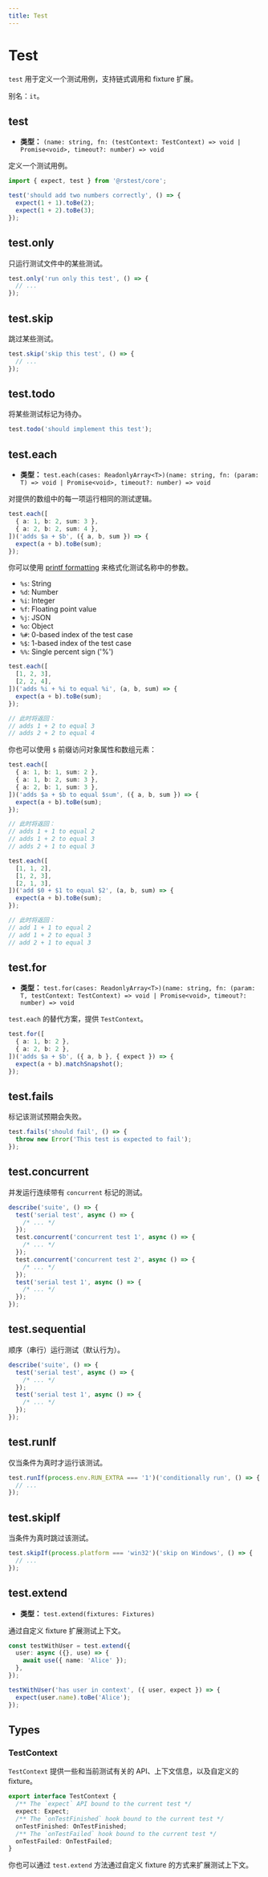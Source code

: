 ```yaml
---
title: Test
---
```


# Test

`test` 用于定义一个测试用例，支持链式调用和 fixture 扩展。

别名：`it`。

## test

- **类型：** `(name: string, fn: (testContext: TestContext) => void | Promise<void>, timeout?: number) => void`

定义一个测试用例。

```ts
import { expect, test } from '@rstest/core';

test('should add two numbers correctly', () => {
  expect(1 + 1).toBe(2);
  expect(1 + 2).toBe(3);
});
```

## test.only

只运行测试文件中的某些测试。

```ts
test.only('run only this test', () => {
  // ...
});
```

## test.skip

跳过某些测试。

```ts
test.skip('skip this test', () => {
  // ...
});
```

## test.todo

将某些测试标记为待办。

```ts
test.todo('should implement this test');
```

## test.each

- **类型：** `test.each(cases: ReadonlyArray<T>)(name: string, fn: (param: T) => void | Promise<void>, timeout?: number) => void`

对提供的数组中的每一项运行相同的测试逻辑。

```ts
test.each([
  { a: 1, b: 2, sum: 3 },
  { a: 2, b: 2, sum: 4 },
])('adds $a + $b', ({ a, b, sum }) => {
  expect(a + b).toBe(sum);
});
```

你可以使用 [printf formatting](https://nodejs.org/api/util.html#util_util_format_format_args) 来格式化测试名称中的参数。

- `%s`: String
- `%d`: Number
- `%i`: Integer
- `%f`: Floating point value
- `%j`: JSON
- `%o`: Object
- `%#`: 0-based index of the test case
- `%$`: 1-based index of the test case
- `%%`: Single percent sign ('%')

```ts
test.each([
  [1, 2, 3],
  [2, 2, 4],
])('adds %i + %i to equal %i', (a, b, sum) => {
  expect(a + b).toBe(sum);
});

// 此时将返回：
// adds 1 + 2 to equal 3
// adds 2 + 2 to equal 4
```

你也可以使用 `$` 前缀访问对象属性和数组元素：

```ts
test.each([
  { a: 1, b: 1, sum: 2 },
  { a: 1, b: 2, sum: 3 },
  { a: 2, b: 1, sum: 3 },
])('adds $a + $b to equal $sum', ({ a, b, sum }) => {
  expect(a + b).toBe(sum);
});

// 此时将返回：
// adds 1 + 1 to equal 2
// adds 1 + 2 to equal 3
// adds 2 + 1 to equal 3

test.each([
  [1, 1, 2],
  [1, 2, 3],
  [2, 1, 3],
])('add $0 + $1 to equal $2', (a, b, sum) => {
  expect(a + b).toBe(sum);
});

// 此时将返回：
// add 1 + 1 to equal 2
// add 1 + 2 to equal 3
// add 2 + 1 to equal 3
```

## test.for

- **类型：** `test.for(cases: ReadonlyArray<T>)(name: string, fn: (param: T, testContext: TestContext) => void | Promise<void>, timeout?: number) => void`

`test.each` 的替代方案，提供 `TestContext`。

```ts
test.for([
  { a: 1, b: 2 },
  { a: 2, b: 2 },
])('adds $a + $b', ({ a, b }, { expect }) => {
  expect(a + b).matchSnapshot();
});
```

## test.fails

标记该测试预期会失败。

```ts
test.fails('should fail', () => {
  throw new Error('This test is expected to fail');
});
```

## test.concurrent

并发运行连续带有 `concurrent` 标记的测试。

```ts
describe('suite', () => {
  test('serial test', async () => {
    /* ... */
  });
  test.concurrent('concurrent test 1', async () => {
    /* ... */
  });
  test.concurrent('concurrent test 2', async () => {
    /* ... */
  });
  test('serial test 1', async () => {
    /* ... */
  });
});
```

## test.sequential

顺序（串行）运行测试（默认行为）。

```ts
describe('suite', () => {
  test('serial test', async () => {
    /* ... */
  });
  test('serial test 1', async () => {
    /* ... */
  });
});
```

## test.runIf

仅当条件为真时才运行该测试。

```ts
test.runIf(process.env.RUN_EXTRA === '1')('conditionally run', () => {
  // ...
});
```

## test.skipIf

当条件为真时跳过该测试。

```ts
test.skipIf(process.platform === 'win32')('skip on Windows', () => {
  // ...
});
```

## test.extend

- **类型：** `test.extend(fixtures: Fixtures)`

通过自定义 fixture 扩展测试上下文。

```ts
const testWithUser = test.extend({
  user: async ({}, use) => {
    await use({ name: 'Alice' });
  },
});

testWithUser('has user in context', ({ user, expect }) => {
  expect(user.name).toBe('Alice');
});
```

## Types

### TestContext

`TestContext` 提供一些和当前测试有关的 API、上下文信息，以及自定义的 fixture。

```ts
export interface TestContext {
  /** The `expect` API bound to the current test */
  expect: Expect;
  /** The `onTestFinished` hook bound to the current test */
  onTestFinished: OnTestFinished;
  /** The `onTestFailed` hook bound to the current test */
  onTestFailed: OnTestFailed;
}
```

你也可以通过 `test.extend` 方法通过自定义 fixture 的方式来扩展测试上下文。
